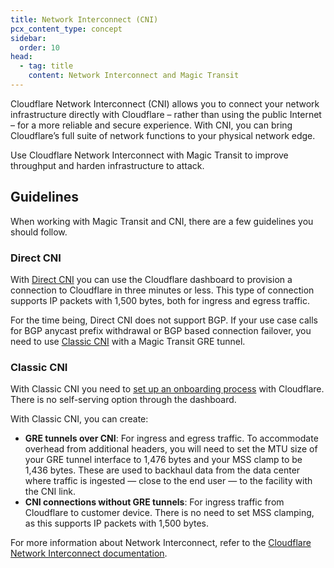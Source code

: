 ```yaml
---
title: Network Interconnect (CNI)
pcx_content_type: concept
sidebar:
  order: 10
head:
  - tag: title
    content: Network Interconnect and Magic Transit
---
```



Cloudflare Network Interconnect (CNI) allows you to connect your network infrastructure directly with Cloudflare – rather than using the public Internet – for a more reliable and secure experience. With CNI, you can bring Cloudflare’s full suite of network functions to your physical network edge.

Use Cloudflare Network Interconnect with Magic Transit to improve throughput and harden infrastructure to attack.

## Guidelines

When working with Magic Transit and CNI, there are a few guidelines you should follow.

### Direct CNI

With [Direct CNI](/network-interconnect/express-cni/) you can use the Cloudflare dashboard to provision a connection to Cloudflare in three minutes or less. This type of connection supports IP packets with 1,500 bytes, both for ingress and egress traffic.

For the time being, Direct CNI does not support BGP. If your use case calls for BGP anycast prefix withdrawal or BGP based connection failover, you need to use [Classic CNI](/network-interconnect/classic-cni/) with a Magic Transit GRE tunnel.

### Classic CNI

With Classic CNI you need to [set up an onboarding process](/network-interconnect/classic-cni/) with Cloudflare. There is no self-serving option through the dashboard.

With Classic CNI, you can create:

- **GRE tunnels over CNI**: For ingress and egress traffic. To accommodate overhead from additional headers, you will need to set the MTU size of your GRE tunnel interface to 1,476 bytes and your MSS clamp to be 1,436 bytes. These are used to backhaul data from the data center where traffic is ingested — close to the end user — to the facility with the CNI link.
- **CNI connections without GRE tunnels**: For ingress traffic from Cloudflare to customer device. There is no need to set <GlossaryTooltip term="maximum segment size (MSS)">MSS clamping</GlossaryTooltip>, as this supports IP packets with 1,500 bytes.

For more information about Network Interconnect, refer to the [Cloudflare Network Interconnect documentation](/network-interconnect/).
